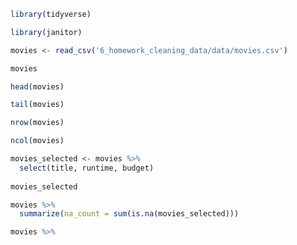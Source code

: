 
```r
library(tidyverse)
```
```r
library(janitor)
```

```r
movies <- read_csv('6_homework_cleaning_data/data/movies.csv')

movies

```

```r
head(movies)

tail(movies)

nrow(movies)

ncol(movies)
```

```r
movies_selected <- movies %>% 
  select(title, runtime, budget) 
  
movies_selected
```

```r
movies %>% 
  summarize(na_count = sum(is.na(movies_selected)))
```

```r
movies %>% 
  
```

